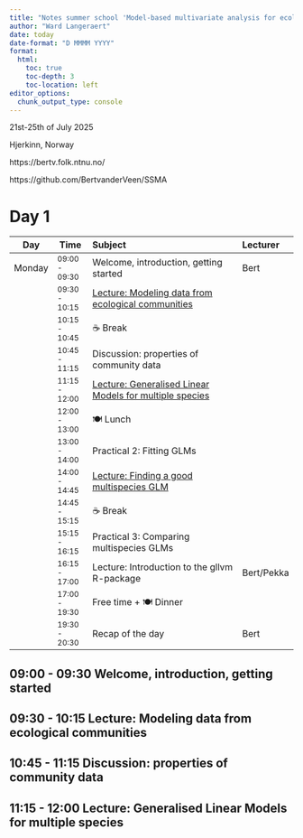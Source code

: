 ```yaml
---
title: "Notes summer school 'Model-based multivariate analysis for ecologists'"
author: "Ward Langeraert"
date: today
date-format: "D MMMM YYYY"
format:
  html:
    toc: true
    toc-depth: 3
    toc-location: left
editor_options: 
  chunk_output_type: console
---
```


21st-25th of July 2025

Hjerkinn, Norway

https://bertv.folk.ntnu.no/

https://github.com/BertvanderVeen/SSMA

# Day 1

|   Day   |Time         |Subject                                                         |Lecturer|
|---------|-------------|:---------------------------------------------------------------|:-------|
|Monday   |<sub>09:00 - 09:30</sub>| Welcome, introduction, getting started              |Bert    |
|         |<sub>09:30 - 10:15</sub>| [Lecture: Modeling data from ecological communities](https://github.com/BertvanderVeen/SSMA/blob/main/Monday/CommunityData.pdf)           |        |
|         |<sub>10:15 - 10:45</sub>| ☕ Break                                             |        |
|         |<sub>10:45 - 11:15</sub>| Discussion: properties of community data            |        | <!-- short group-based disucssion (getting to know each other), also what they expect to be an issue/should be addressed -->
|         |<sub>11:15 - 12:00</sub>| [Lecture: Generalised Linear Models for multiple species](https://github.com/BertvanderVeen/SSMA/blob/main/Monday/GLMs.pdf)      |        | <!-- distributions and such-->
|         |<sub>12:00 - 13:00</sub>| 🍽 Lunch                                            |        |
|         |<sub>13:00 - 14:00</sub>| Practical 2: Fitting GLMs                           |        | <!--add VGLM to this practical-->
|         |<sub>14:00 - 14:45</sub>| [Lecture: Finding a good multispecies GLM](https://github.com/BertvanderVeen/SSMA/blob/main/Monday/ModelComparison.pdf)                     |        |<!-- what it means to have multiple species -->
|         |<sub>14:45 - 15:15</sub>| ☕ Break                                             |        |
|         |<sub>15:15 - 16:15</sub>| Practical 3: Comparing multispecies GLMs            |        | <!-- model selection, hypo testing ?-->
|         |<sub>16:15 - 17:00</sub>| Lecture: Introduction to the gllvm R-package                 |Bert/Pekka   |
|         |<sub>17:00 - 19:30</sub>| Free time + 🍽 Dinner                                        |        |
|         |<sub>19:30 - 20:30</sub>| Recap of the day                                    |Bert    |

## 09:00 - 09:30 Welcome, introduction, getting started



## 09:30 - 10:15 Lecture: Modeling data from ecological communities


## 10:45 - 11:15 Discussion: properties of community data


## 11:15 - 12:00 Lecture: Generalised Linear Models for multiple species


